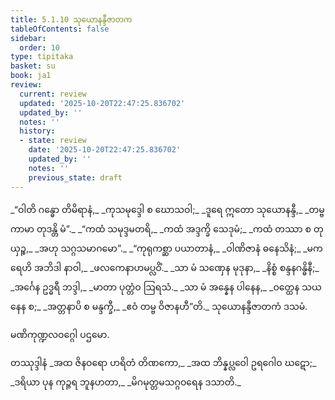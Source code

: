```yaml
---
title: 5.1.10 သုယောနန္ဒီဇာတက
tableOfContents: false
sidebar:
  order: 10
type: tipitaka
basket: su
book: ja1
review:
  current: review
  updated: '2025-10-20T22:47:25.836702'
  updated_by: ''
  notes: ''
  history:
  - state: review
    date: '2025-10-20T22:47:25.836702'
    updated_by: ''
    notes: ''
    previous_state: draft
---
```



<DynamicBreadcrumb />


<ReviewStatus review={frontmatter.review} showDetails={true} />

<HypothesisAnnotation frontmatter={frontmatter} />

<Division number="55" book="ja1" e="ch" v="22" p="126">

<Paragraph number="1209" type="verses" book="ja1">
_“ဝါတိ ဂန္ဓော တိမိရာနံ,_  
_ကုသမုဒ္ဒေါ စ ဃောသဝါ;_  
_ဒူရေ ဣတော သုယောနန္ဒီ,_  
_တမ္ဗ ကာမာ တုဒန္တိ မံ”._  

</Paragraph>

</Division>
<Division number="56" book="ja1" e="ch" v="22" p="126">

<Paragraph number="1210" type="verses" book="ja1">
_“ကထံ သမုဒ္ဒမတရိ,_  
_ကထံ အဒ္ဒက္ခိ သေဒုမံ;_  
_ကထံ တဿာ စ တုယှဉ္စ,_  
_အဟု သဂ္ဂသမာဂမော”._  

</Paragraph>

</Division>
<Division number="57" book="ja1" e="ch" v="22" p="126">

<Paragraph number="1211" type="verses" book="ja1">
_“ကုရုကစ္ဆာ ပယာတာနံ,_  
_ဝါဏိဇာနံ ဓနေသိနံ;_  
_မကရေဟိ အဘိဒါ နာဝါ,_  
_ဖလကေနာဟမပ္လဝိံ._  

</Paragraph>

</Division>
<Division number="58" book="ja1" e="ch" v="22" p="127">

<Paragraph number="1212" type="verses" book="ja1">
_သာ မံ သဏှေန မုဒုနာ,_  
_နိစ္စံ စန္ဒနဂန္ဓိနီ;_  
_အင်္ဂေန ဥဒ္ဓရီ ဘဒ္ဒါ,_  
_မာတာ ပုတ္တံဝ ဩရသံ._  

</Paragraph>

</Division>
<Division number="59" book="ja1" e="ch" v="22" p="127">

<Paragraph number="1213" type="verses" book="ja1">
_သာ မံ အန္နေန ပါနေန,_  
_ဝတ္ထေန သယနေန စ;_  
_အတ္တနာပိ စ မန္ဒက္ခီ,_  
_ဧဝံ တမ္ဗ ဝိဇာနဟီ”တိ._  


</Paragraph>
</Division>

<Paragraph number="1214" type="center" book="ja1">
သုယောနန္ဒီဇာတကံ ဒသမံ.

  
မဏိကုဏ္ဍလဝဂ္ဂေါ ပဌမော.



</Paragraph>

<Paragraph number="1215" type="center" book="ja1">
တဿုဒ္ဒါနံ


</Paragraph>

<Paragraph number="1216" type="verses" book="ja1">
_အထ ဇိနဝရော ဟရိတံ တိဏကော,_  
_အထ ဘိန္နပ္လဝေါ ဥရဂေါဝ ဃဋော;_  
_ဒရိယာ ပုန ကုဉ္ဇရ ဘူနဟတာ,_  
_မိဂမုတ္တမသဂ္ဂဝရေန ဒသာတိ._
</Paragraph>